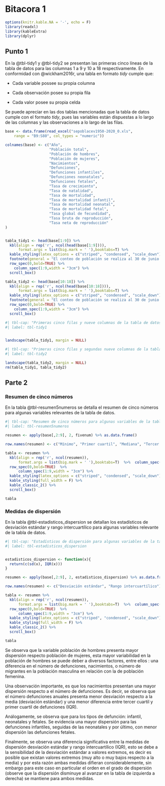 # Bitacora 1
\renewcommand\tablename{Tabla}

```r
options(knitr.kable.NA = '-', echo = F)
library(readxl)
library(kableExtra)
library(dplyr)

```

## Punto 1

En la @tbl-tidy1 y @tbl-tidy2 se presentan las primeras cinco líneas de la tabla de datos para las columnas 1 a 9 y 10 a 18 respectivamente. En conformidad con @wickham2016r, una tabla en formato *tidy* cumple que:

- Cada variable possee su propia columna

- Cada observación posee su propia fila

- Cada valor posee su propia celda

Se puede apreciar en las dos tablas mencionadas que la tabla de datos cumple con el formato *tidy*, pues las variables están dispuestas a lo largo de las columnas y las observaciones a lo largo de las filas. 


```r

base <- data.frame(read_excel("sepoblacev1950-2020_0.xls", 
    range = "B9:S80", col_types = "numeric"))

colnames(base) <- c("Año",
                    "Población total",
                    "Población de hombres",
                    "Población de mujeres",
                    "Nacimientos",
                    "Defunciones",
                    "Defunciones infantiles",
                    "Defunciones neonatales",
                    "Defunciones fetales",
                    "Tasa de crecimiento",
                    "Tasa de natalidad",
                    "Tasa de mortalidad",
                    "Tasa de mortalidad infantil",
                    "Tasa de mortalidad neonatal",
                    "Tasa de mortalidad fetal",
                    "Tasa global de fecundidad",
                    "Tasa bruta de reproducción",
                    "Tasa neta de reproducción"				
)


tabla_tidy1 <- head(base[1:9]) %>%
  kbl(align = rep('r', ncol(head(base[1:9]))),
      format.args = list(big.mark = ' '),booktabs=T) %>% 
  kable_styling(latex_options = c("striped", "condensed", "scale_down"))  %>%
  footnote(general = "El conteo de población se realiza al 30 de junio de cada año.", general_title = "Nota") %>%  kable_styling(full_width = F) %>%   kable_classic_2() %>%
  row_spec(0,bold=TRUE) %>% 
    column_spec(1:9,width = "3cm") %>% 
  scroll_box()

tabla_tidy2 <- head(base[10:18]) %>%
  kbl(align = rep('r', ncol(head(base[10:18]))),
      format.args = list(big.mark = ' '),booktabs=T) %>% 
  kable_styling(latex_options = c("striped", "condensed", "scale_down"))  %>%
  footnote(general = "El conteo de población se realiza al 30 de junio de cada año.", general_title = "Nota") %>%  kable_styling(full_width = F) %>%   kable_classic_2() %>%
  row_spec(0,bold=TRUE) %>% 
    column_spec(1:9,width = "3cm") %>% 
  scroll_box()
```


```r
#| tbl-cap: "Primeras cinco filas y nueve columnas de la tabla de datos"
#| label: tbl-tidy1


landscape(tabla_tidy1, margin = NULL)
```


```r
#| tbl-cap: "Primeras cinco filas y segundas nueve columnas de la tabla de datos"
#| label: tbl-tidy2

landscape(tabla_tidy2, margin = NULL)
rm(tabla_tidy1, tabla_tidy2)
```

## Parte 2

### Resumen de cinco números

En la tabla @tbl-resumen5numeros se detalla el resumen de cinco números para algunas variables relevantes de la tabla de datos.

```r
#| tbl-cap: "Resumen de cinco números para algunas variables de la tabla de datos"
#| label: tbl-resumen5numeros

resumen <- apply(base[,2:9], 2, fivenum) %>% as.data.frame()

row.names(resumen) <- c("Mínimo", "Primer cuartil", "Mediana", "Tercer cuartil", "Máximo") 

tabla <- resumen %>%
  kbl(align = rep('r', ncol(resumen)),
      format.args = list(big.mark = ' '),booktabs=T)  %>%  column_spec(1,bold = TRUE) %>%
  row_spec(0,bold=TRUE)  %>% 
      column_spec(1:9,width = "3cm") %>% 
  kable_styling(latex_options = c("striped", "condensed", "scale_down"))  %>%
  kable_styling(full_width = F) %>% 
  kable_classic_2() %>% 
  scroll_box()

tabla
```

### Medidas de dispersión

En la tabla @tbl-estadisticos_dispersion se detallan los estadísticos de desviación estándar y rango intercuartílico para algunas variables relevante de la tabla de datos.

```r
#| tbl-cap: "Estadísticos de dispersión para algunas variables de la tabla de datos"
#| label: tbl-estadisticos_dispersion 


estadisticos_dispersion <- function(x){
  return(c(sd(x), IQR(x)))
}

resumen <- apply(base[,2:9], 2, estadisticos_dispersion) %>% as.data.frame()

row.names(resumen) <- c("Desviación estándar", "Rango intercuartílico") 

tabla <- resumen %>%
  kbl(align = rep('r', ncol(resumen)),
      format.args = list(big.mark = ' '),booktabs=T)  %>%  column_spec(1,bold = TRUE) %>%
  row_spec(0,bold=TRUE)  %>% 
      column_spec(1:9,width = "3cm") %>% 
  kable_styling(latex_options = c("striped", "condensed", "scale_down"))  %>%
  kable_styling(full_width = F) %>% 
  kable_classic_2() %>% 
  scroll_box()

tabla
```

Se observa que la variable población de hombres presenta mayor dispersión respecto población de mujeres, esta mayor variabilidad en la población de hombres se puede deber a diversos factores, entre ellos : una diferencia en el número de defunciones, nacimientos, o número de migrantes en la población masculina en relación con la de población femenina.

Una observación importante, es que los nacimientos presentan una mayor dispersión respecto a el número de defunciones. Es decir, se observa que el número defunciones anuales presenta menor desviación respecto a la media (desviación estándar) y una menor diferencia entre tercer cuartil y primer cuartil de defunciones (IQR).

Análogamente, se observa que para los tipos de defunción: infantil, neonatales y fetales. Se evidencia una mayor dispersión para las defunciones infantiles, seguidas de las neonatales y por último, con menor dispersión las defunciones fetales. 

Finalmente, se observa una diferencia significativa entre la medidas de dispersión desviación estándar y rango intercuartílico (IQR), esto se debe a la sensibilidad de la desviación estándar a valores extremos, es decir es  posible que existan valores extremos (muy alto o muy bajos respecto a la media) y por esta razón ambas medidas difieran considerablemente, sin embargo para este caso en particular el orden en el grado de dispersión (observe que la dispersión disminuye al avanzar en la tabla de izquierda a derecha) se mantiene para ambos medidas. 